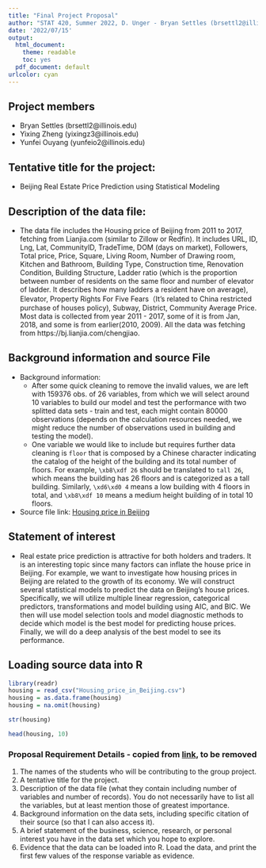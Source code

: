 ```yaml
---
title: "Final Project Proposal"
author: "STAT 420, Summer 2022, D. Unger - Bryan Settles (brsettl2@illinois.edu), Yixing Zheng (yixingz3@illinois.edu), Yunfei Ouyang (yunfeio2@illinois.edu)"
date: '2022/07/15'
output:
  html_document: 
    theme: readable
    toc: yes
  pdf_document: default
urlcolor: cyan
---
```


## Project members
- Bryan Settles (brsettl2@illinois.edu)
- Yixing Zheng (yixingz3@illinois.edu)
- Yunfei Ouyang (yunfeio2@illinois.edu)

## Tentative title for the project:
- Beijing Real Estate Price Prediction using Statistical Modeling

## Description of the data file:
- The data file includes the Housing price of Beijing from 2011 to 2017, fetching from Lianjia.com (similar to Zillow or Redfin). It includes URL, ID, Lng, Lat, CommunityID, TradeTime, DOM (days on market), Followers, Total price, Price, Square, Living Room, Number of Drawing room, Kitchen and Bathroom, Building Type, Construction time, Renovation Condition, Building Structure, Ladder ratio (which is the proportion between number of residents on the same floor and number of elevator of ladder. It describes how many ladders a resident have on average), Elevator, Property Rights For Five Fears（It's related to China restricted purchase of houses policy), Subway, District, Community Average Price. Most data is collected from year 2011 - 2017, some of it is from Jan, 2018, and some is from earlier(2010, 2009).
All the data was fetching from https://bj.lianjia.com/chengjiao.

## Background information and source File
- Background information: 
    - After some quick cleaning to remove the invalid values, we are left with 159376 obs. of  26 variables, from which we will select around 10 variables to build our model and test the performance with two splitted data sets - train and test, each might contain 80000 observations (depends on the calculation resources needed, we might reduce the number of observations used in building and testing the model).
    - One variable we would like to include but requires further data cleaning is `floor` that is composed by a Chinese character indicating the catalog of the height of the building and its total number of floors. For example, `\xb8\xdf 26` should be translated to `tall 26`, which means the building has 26 floors and is categorized as a tall building. Similarly, `\xd6\xd0 4` means a low building with 4 floors in total, and `\xb8\xdf 10` means a medium height building of in total 10 floors.
- Source file link: [Housing price in Beijing](https://www.kaggle.com/datasets/ruiqurm/lianjia)

## Statement of interest
- Real estate price prediction is attractive for both holders and traders. It is an interesting topic since many factors can inflate the house price in Beijing. For example, we want to investigate how housing prices in Beijing are related to the growth of its economy. We will construct several statistical models to predict the data on Beijing's house prices. Specifically, we will utilize multiple linear regression, categorical predictors, transformations and model building using AIC, and BIC. We then will use model selection tools and model diagnostic methods to decide which model is the best model for predicting house prices. Finally, we will do a deep analysis of the best model to see its performance.

## Loading source data into R
```r
library(readr)
housing = read_csv("Housing_price_in_Beijing.csv")
housing = as.data.frame(housing)
housing = na.omit(housing)

str(housing)

head(housing, 10)
```

### Proposal Requirement Details - copied from [link](https://d18ky98rnyall9.cloudfront.net/IAZ-yE1WQPWGfshNVoD1SQ_9a94df6ec90a4643aad57503dfa2a4f1_data-project-su22.html?Expires=1657670400&Signature=VMojb1hefG77MgFJs0RoNvLgYMImCXkRnEibC8TN05Rk6Kysbry1S-cXv7aFPneyLSL8CkzbS7mhbLseD6kaT5EZazkB1WuNehHztKeEV4WjZPACug~LoGMtD9x0TJ3rXmtBpNvAbkVIROeLa4-DiYubaihW3RZzdeMF3L11ghs_&Key-Pair-Id=APKAJLTNE6QMUY6HBC5A), to be removed
1. The names of the students who will be contributing to the group project.
2. A tentative title for the project.
3. Description of the data file (what they contain including number of variables and number of records). You do not necessarily have to list all the variables, but at least mention those of greatest importance.
4. Background information on the data sets, including specific citation of their source (so that I can also access it).
5. A brief statement of the business, science, research, or personal interest you have in the data set which you hope to explore.
6. Evidence that the data can be loaded into R. Load the data, and print the first few values of the response variable as evidence.
